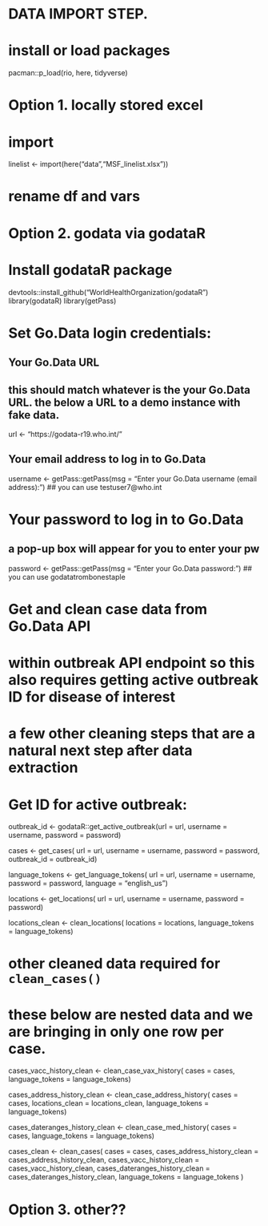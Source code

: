 # DATA IMPORT STEP.

# install or load packages
pacman::p_load(rio, 
               here,
               tidyverse)

##################################
# Option 1. locally stored excel
##################################

# import
linelist <- import(here("data","MSF_linelist.xlsx"))

# rename df and vars

##################################
# Option 2. godata via godataR
##################################

# Install godataR package
devtools::install_github("WorldHealthOrganization/godataR")
library(godataR)
library(getPass)

# Set Go.Data login credentials:

## Your Go.Data URL
## this should match whatever is the your Go.Data URL. the below a URL to a demo instance with fake data.
url <- "https://godata-r19.who.int/" 


## Your email address to log in to Go.Data

username <- getPass::getPass(msg = "Enter your Go.Data username (email address):") 
## you can use testuser7@who.int

# Your password to log in to Go.Data
## a pop-up box will appear for you to enter your pw
password <- getPass::getPass(msg = "Enter your Go.Data password:") 
## you can use godatatrombonestaple


# Get and clean case data from Go.Data API

# within outbreak API endpoint so this also requires getting active outbreak ID for disease of interest
# a few other cleaning steps that are a natural next step after data extraction


# Get ID for active outbreak:
outbreak_id <- godataR::get_active_outbreak(url = url, 
                                            username = username, 
                                            password = password)

cases <- get_cases(
  url = url,
  username = username,
  password = password,
  outbreak_id = outbreak_id)

language_tokens <- get_language_tokens(
  url = url,
  username = username,
  password = password,
  language = "english_us")

locations <- get_locations(
  url = url,
  username = username,
  password = password)

locations_clean <- clean_locations(
                        locations = locations,
                        language_tokens = language_tokens)

# other cleaned data required for `clean_cases()`
# these below are nested data and we are bringing in only one row per case.
cases_vacc_history_clean <- clean_case_vax_history(
                              cases = cases,
                              language_tokens = language_tokens)


cases_address_history_clean <- clean_case_address_history(
  cases = cases,
  locations_clean = locations_clean,
  language_tokens = language_tokens)

cases_dateranges_history_clean <- clean_case_med_history(
  cases = cases,
  language_tokens = language_tokens)

cases_clean <- clean_cases(
  cases = cases,
  cases_address_history_clean = cases_address_history_clean,
  cases_vacc_history_clean = cases_vacc_history_clean,
  cases_dateranges_history_clean = cases_dateranges_history_clean,
  language_tokens = language_tokens
)


##################################
# Option 3. other??
##################################
